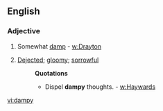 ==English==

===Adjective===
{{infl|en|adjective}}

# {{Obsolete}} Somewhat [[damp]] - [[w:Drayton]]
# {{Obsolete}} [[dejected|Dejected]]; [[gloomy]]; [[sorrowful]]
#:'''Quotations'''
#:*Dispel '''dampy''' thoughts. - [[w:Haywards]]

[[vi:dampy]]